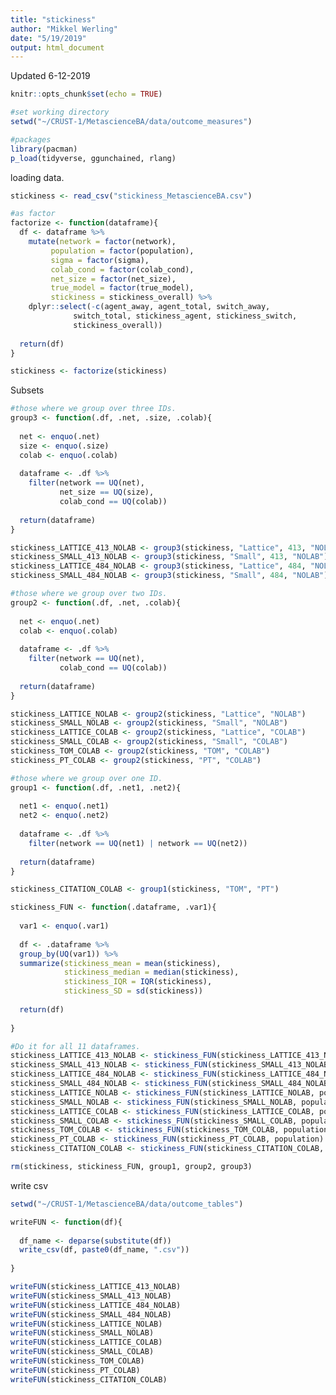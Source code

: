 ```yaml
---
title: "stickiness"
author: "Mikkel Werling"
date: "5/19/2019"
output: html_document
---
```


Updated 6-12-2019

```r
knitr::opts_chunk$set(echo = TRUE)
```

```r
#set working directory
setwd("~/CRUST-1/MetascienceBA/data/outcome_measures")

#packages 
library(pacman)
p_load(tidyverse, ggunchained, rlang) 
```

loading data. 

```r

stickiness <- read_csv("stickiness_MetascienceBA.csv")

#as factor
factorize <- function(dataframe){
  df <- dataframe %>%
    mutate(network = factor(network),
         population = factor(population),
         sigma = factor(sigma),
         colab_cond = factor(colab_cond),
         net_size = factor(net_size),
         true_model = factor(true_model),
         stickiness = stickiness_overall) %>%
    dplyr::select(-c(agent_away, agent_total, switch_away, 
              switch_total, stickiness_agent, stickiness_switch,
              stickiness_overall))
  
  return(df)
}

stickiness <- factorize(stickiness)

```

Subsets

```r

#those where we group over three IDs. 
group3 <- function(.df, .net, .size, .colab){
  
  net <- enquo(.net)
  size <- enquo(.size)
  colab <- enquo(.colab)
  
  dataframe <- .df %>%
    filter(network == UQ(net),
           net_size == UQ(size),
           colab_cond == UQ(colab))
 
  return(dataframe) 
}

stickiness_LATTICE_413_NOLAB <- group3(stickiness, "Lattice", 413, "NOLAB")
stickiness_SMALL_413_NOLAB <- group3(stickiness, "Small", 413, "NOLAB")
stickiness_LATTICE_484_NOLAB <- group3(stickiness, "Lattice", 484, "NOLAB")
stickiness_SMALL_484_NOLAB <- group3(stickiness, "Small", 484, "NOLAB")

#those where we group over two IDs. 
group2 <- function(.df, .net, .colab){
  
  net <- enquo(.net)
  colab <- enquo(.colab)
  
  dataframe <- .df %>%
    filter(network == UQ(net),
           colab_cond == UQ(colab))
 
  return(dataframe) 
}

stickiness_LATTICE_NOLAB <- group2(stickiness, "Lattice", "NOLAB")
stickiness_SMALL_NOLAB <- group2(stickiness, "Small", "NOLAB")
stickiness_LATTICE_COLAB <- group2(stickiness, "Lattice", "COLAB")
stickiness_SMALL_COLAB <- group2(stickiness, "Small", "COLAB")
stickiness_TOM_COLAB <- group2(stickiness, "TOM", "COLAB")
stickiness_PT_COLAB <- group2(stickiness, "PT", "COLAB")

#those where we group over one ID.  
group1 <- function(.df, .net1, .net2){
  
  net1 <- enquo(.net1)
  net2 <- enquo(.net2)
  
  dataframe <- .df %>%
    filter(network == UQ(net1) | network == UQ(net2))
 
  return(dataframe) 
}

stickiness_CITATION_COLAB <- group1(stickiness, "TOM", "PT")

```

```r
stickiness_FUN <- function(.dataframe, .var1){
  
  var1 <- enquo(.var1)
  
  df <- .dataframe %>%
  group_by(UQ(var1)) %>%
  summarize(stickiness_mean = mean(stickiness),
            stickiness_median = median(stickiness),
            stickiness_IQR = IQR(stickiness),
            stickiness_SD = sd(stickiness))
  
  return(df)
  
}

#Do it for all 11 dataframes. 
stickiness_LATTICE_413_NOLAB <- stickiness_FUN(stickiness_LATTICE_413_NOLAB, population)
stickiness_SMALL_413_NOLAB <- stickiness_FUN(stickiness_SMALL_413_NOLAB, population)
stickiness_LATTICE_484_NOLAB <- stickiness_FUN(stickiness_LATTICE_484_NOLAB, population)
stickiness_SMALL_484_NOLAB <- stickiness_FUN(stickiness_SMALL_484_NOLAB, population)
stickiness_LATTICE_NOLAB <- stickiness_FUN(stickiness_LATTICE_NOLAB, population)
stickiness_SMALL_NOLAB <- stickiness_FUN(stickiness_SMALL_NOLAB, population)
stickiness_LATTICE_COLAB <- stickiness_FUN(stickiness_LATTICE_COLAB, population)
stickiness_SMALL_COLAB <- stickiness_FUN(stickiness_SMALL_COLAB, population)
stickiness_TOM_COLAB <- stickiness_FUN(stickiness_TOM_COLAB, population)
stickiness_PT_COLAB <- stickiness_FUN(stickiness_PT_COLAB, population)
stickiness_CITATION_COLAB <- stickiness_FUN(stickiness_CITATION_COLAB, population)

rm(stickiness, stickiness_FUN, group1, group2, group3)
```

write csv 

```r

setwd("~/CRUST-1/MetascienceBA/data/outcome_tables")

writeFUN <- function(df){
  
  df_name <- deparse(substitute(df))
  write_csv(df, paste0(df_name, ".csv"))
  
}

writeFUN(stickiness_LATTICE_413_NOLAB)
writeFUN(stickiness_SMALL_413_NOLAB)
writeFUN(stickiness_LATTICE_484_NOLAB)
writeFUN(stickiness_SMALL_484_NOLAB)
writeFUN(stickiness_LATTICE_NOLAB)
writeFUN(stickiness_SMALL_NOLAB)
writeFUN(stickiness_LATTICE_COLAB)
writeFUN(stickiness_SMALL_COLAB)
writeFUN(stickiness_TOM_COLAB)
writeFUN(stickiness_PT_COLAB)
writeFUN(stickiness_CITATION_COLAB)

```


